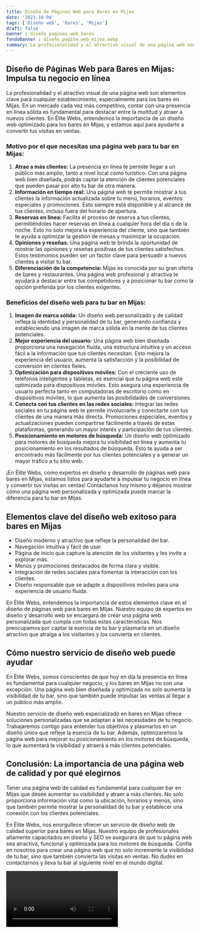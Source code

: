 ```yaml
---
title: Diseño de Páginas Web para Bares en Mijas
date: '2023-10-04'
tags: ['Diseño web', 'Bares', 'Mijas']
draft: false
banner : diseño_paginas_web_bares
fondoBanner : diseño_pagina_web_mijas.webp
summary: La profesionalidad y el atractivo visual de una página web son elementos clave para cualquier establecimiento, especialmente para los bares en Mijas. En un mercado cada vez más competitivo, contar con una presencia en línea sólida es fundamental para destacar entre la multitud y atraer a nuevos clientes. En Élite Webs, entendemos la importancia de un diseño web optimizado para los bares en Mijas, y estamos aquí para ayudarte a convertir tus visitas en ventas.
---
```


## Diseño de Páginas Web para Bares en Mijas: Impulsa tu negocio en línea

La profesionalidad y el atractivo visual de una página web son elementos clave para cualquier establecimiento, especialmente para los bares en Mijas. En un mercado cada vez más competitivo, contar con una presencia en línea sólida es fundamental para destacar entre la multitud y atraer a nuevos clientes. En Élite Webs, entendemos la importancia de un diseño web optimizado para los bares en Mijas, y estamos aquí para ayudarte a convertir tus visitas en ventas.

### Motivo por el que necesitas una página web para tu bar en Mijas:

1. **Atrae a más clientes:** La presencia en línea te permite llegar a un público más amplio, tanto a nivel local como turístico. Con una página web bien diseñada, podrás captar la atención de clientes potenciales que pueden pasar por alto tu bar de otra manera.
2. **Información en tiempo real:** Una página web te permite mostrar a tus clientes la información actualizada sobre tu menú, horarios, eventos especiales y promociones. Esto siempre está disponible y al alcance de tus clientes, incluso fuera del horario de apertura.
3. **Reservas en línea:** Facilita el proceso de reserva a tus clientes, permitiéndoles hacer reservas en línea a cualquier hora del día o de la noche. Esto no solo mejora la experiencia del cliente, sino que también te ayuda a optimizar la gestión de mesas y maximizar la ocupación.
4. **Opiniones y reseñas:** Una página web te brinda la oportunidad de mostrar las opiniones y reseñas positivas de tus clientes satisfechos. Estos testimonios pueden ser un factor clave para persuadir a nuevos clientes a visitar tu bar.
5. **Diferenciación de la competencia:** Mijas es conocida por su gran oferta de bares y restaurantes. Una página web profesional y atractiva te ayudará a destacar entre tus competidores y a posicionar tu bar como la opción preferida por los clientes exigentes.

### Beneficios del diseño web para tu bar en Mijas:

1. **Imagen de marca sólida:** Un diseño web personalizado y de calidad refleja la identidad y personalidad de tu bar, generando confianza y estableciendo una imagen de marca sólida en la mente de tus clientes potenciales.
2. **Mejor experiencia del usuario:** Una página web bien diseñada proporciona una navegación fluida, una estructura intuitiva y un acceso fácil a la información que tus clientes necesitan. Esto mejora la experiencia del usuario, aumenta la satisfacción y la posibilidad de conversión en clientes fieles.
3. **Optimización para dispositivos móviles:** Con el creciente uso de teléfonos inteligentes y tabletas, es esencial que tu página web esté optimizada para dispositivos móviles. Esto asegura una experiencia de usuario perfecta tanto en computadoras de escritorio como en dispositivos móviles, lo que aumenta las posibilidades de conversiones.
4. **Conecta con tus clientes en las redes sociales:** Integrar las redes sociales en tu página web te permite involucrarte y conectarte con tus clientes de una manera más directa. Promociones especiales, eventos y actualizaciones pueden compartirse fácilmente a través de estas plataformas, generando un mayor interés y participación de tus clientes.
5. **Posicionamiento en motores de búsqueda:** Un diseño web optimizado para motores de búsqueda mejora tu visibilidad en línea y aumenta tu posicionamiento en los resultados de búsqueda. Esto te ayuda a ser encontrado más fácilmente por tus clientes potenciales y a generar un mayor tráfico a tu sitio web.

¡En Élite Webs, como expertos en diseño y desarrollo de páginas web para bares en Mijas, estamos listos para ayudarte a impulsar tu negocio en línea y convertir tus visitas en ventas! Contáctanos hoy mismo y déjanos mostrar cómo una página web personalizada y optimizada puede marcar la diferencia para tu bar en Mijas.

<GifSeo />

<Cta />

## Elementos clave del diseño web exitoso para bares en Mijas

- Diseño moderno y atractivo que refleje la personalidad del bar.
- Navegación intuitiva y fácil de usar.
- Página de inicio que capture la atención de los visitantes y les invite a explorar más.
- Menús y promociones destacados de forma clara y visible.
- Integración de redes sociales para fomentar la interacción con los clientes.
- Diseño responsable que se adapte a dispositivos móviles para una experiencia de usuario fluida.

En Élite Webs, entendemos la importancia de estos elementos clave en el diseño de páginas web para bares en Mijas. Nuestro equipo de expertos en diseño y desarrollo web se encargará de crear una página web personalizada que cumpla con todas estas características. Nos preocupamos por captar la esencia de tu bar y plasmarla en un diseño atractivo que atraiga a los visitantes y los convierta en clientes.

## Cómo nuestro servicio de diseño web puede ayudar

En Élite Webs, somos conscientes de que hoy en día la presencia en línea es fundamental para cualquier negocio, y los bares en Mijas no son una excepción. Una página web bien diseñada y optimizada no solo aumenta la visibilidad de tu bar, sino que también puede impulsar las ventas al llegar a un público más amplio.

Nuestro servicio de diseño web especializado en bares en Mijas ofrece soluciones personalizadas que se adaptan a las necesidades de tu negocio. Trabajaremos contigo para entender tus objetivos y plasmarlos en un diseño único que refleje la esencia de tu bar. Además, optimizaremos la página web para mejorar su posicionamiento en los motores de búsqueda, lo que aumentará la visibilidad y atraerá a más clientes potenciales.

## Conclusión: La importancia de una página web de calidad y por qué elegirnos

Tener una página web de calidad es fundamental para cualquier bar en Mijas que desee aumentar su visibilidad y atraer a más clientes. No solo proporciona información vital como la ubicación, horarios y menús, sino que también permite mostrar la personalidad de tu bar y establecer una conexión con los clientes potenciales.

En Élite Webs, nos enorgullece ofrecer un servicio de diseño web de calidad superior para bares en Mijas. Nuestro equipo de profesionales altamente capacitados en diseño y SEO se asegurará de que tu página web sea atractiva, funcional y optimizada para los motores de búsqueda. Confía en nosotros para crear una página web que no solo incremente la visibilidad de tu bar, sino que también convierta las visitas en ventas. No dudes en contactarnos y lleva tu bar al siguiente nivel en el mundo digital.

<Video />

<CtaBot job='Bares' city='Mijas'/>

<Gmaps query='Mijas+españa+maps' />